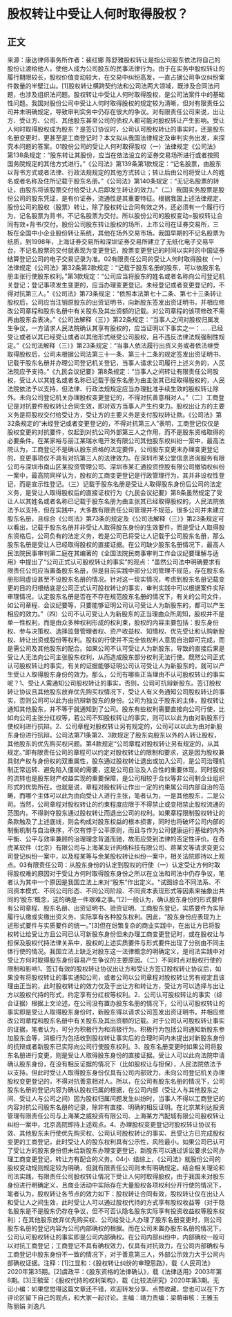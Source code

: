# 股权转让中受让人何时取得股权？
## 正文
来源：康达律师事务所作者：裴红娜 陈舒雅股权转让是指公司股东依法将自己的股份让渡给他人，使他人成为公司股东的民事法律行为。由于在实务中股权转让的履行期限较长，股权价值变动较大，在交易中纠纷高发，一直占据公司争议纠纷案件数量的半壁江山。[1]股权转让横跨契约法和公司法两大领域，既涉及合同法问题，也涉及组织法问题。股权转让中受让人何时取得股权，是公司法案件中的基础性问题。我国对股份公司中受让人何时取得股权的规定较为清晰，但对有限责任公司并未明确规定，导致审判实务中仍存在很大的争议。对有限责任公司来说，出让方、受让方、公司、其他股东甚至公司的债权人都可能对股权转让产生影响。受让人何时取得股权成为股东？是签订协议时，公司认可股权转让的事实时，还是股东名册变更时，更甚至是工商登记时？本文拟从我国法律规定及审判实务出发，来探究本问题的答案。01股份公司的受让人何时取得股权（一）法律规定《公司法》第138条规定：“股东转让其股份，应当在依法设立的证券交易场所进行或者按照国务院规定的其他方式进行。”《公司法》第139条第1款规定：“记名股票，由股东以背书方式或者法律、行政法规规定的其他方式转让；转让后由公司将受让人的姓名或者名称及住所记载于股东名册。”《公司法》第140条规定：“无记名股票的转让，由股东将该股票交付给受让人后即发生转让的效力。”（二）我国实务股票是股份公司的股东凭证，是有价证券，流通性是其重要特征。根据我国上述法律规定，股份公司的股权（股票）转让，除了股权转让合同有效之外，还必须有一个履行行为，记名股票为背书，不记名股票为交付。所以股份公司的股权变动=股权转让合同有效+背书/交付。股份公司股东转让股权的场所，上市公司在证券交易所，三板在全国中小企业股份转让系统，其他在场外交易市场。我国早期的不记名股票为纸质，到1998年，上海证券交易所和深圳证券交易所建立了无纸化电子交易平台，不记名股票的交付就表现为变更登记，股票变更登记的时间以实时的中国证券结算登记公司的电子交易记录为准。02有限责任公司的受让人何时取得股权（一）法律规定《公司法》第32条第2款规定：“记载于股东名册的股东，可以依股东名册主张行使股东权利。”第3款规定：“公司应当将股东的姓名或者名称向公司登记机关登记；登记事项发生变更的，应当办理变更登记。未经登记或者变更登记的，不得对抗第三人。”《公司法》第73条规定：“依照本法第七十二条、第七十三条转让股权后，公司应当注销原股东的出资证明书，向新股东签发出资证明书，并相应修改公司章程和股东名册中有关股东及其出资额的记载。对公司章程的该项修改不需再由股东会表决。”《公司法解释（三）》第22条规定：“当事人之间对股权归属发生争议，一方请求人民法院确认其享有股权的，应当证明以下事实之一：……已经受让或者以其已经受让或者以其他形式继受公司股权，且不违反法律法规强制性规定。”《公司法解释（三）》第23条规定：“当事人依法履行出资义务或者依法继受取得股权后，公司未根据公司法第三十一条、第三十二条的规定签发出资证明书、记载于股东名册并办理公司登记机关登记，当事人请求公司履行上述义务的，人民法院应予支持。”《九民会议纪要》第8条规定：“当事人之间转让有限责任公司股权，受让人以其姓名或者名称已记载于股东名册为由主张其已经取得股权的，人民法院依法予以支持，但法律、行政法规规定应当办理批准手续生效的股权转让除外。未向公司登记机关办理股权变更登记的，不得对抗善意相对人。”（二）工商登记是对抗要件股权转让合同生效，即对双方当事人产生约束力。股权出让方的主要义务是将股权交付给受让方，受让方的主要义务是支付股权转让款。《公司法》第32条规定的“未经登记或者变更登记的，不得对抗第三人”表明，工商登记仅仅是股权变更的对抗要件，仅起到对抗公司外部第三人之作用，而不是股东资格取得的必要条件。在某家裕与丽江某瑞水电开发有限公司其他股东权纠纷一案中，最高法院认为，工商登记不是确认股东资格的法定要件，公司股东变更未办理变更登记的，变更事项仅不具有对抗第三人的法律效力。在深圳市某公堂信息咨询服务有限公司与深圳市南山区某投资管理公司、深圳市某汇通投资控股有限公司撤销权纠纷一案中，最高院同样认为，股权的工商变更登记是行政管理行为，其并非设权性登记，而是宣示性登记。（三）记载于股东名册是受让人取得股东身份后公司的法定义务，是受让人取得股权后的直接证权行为《九民会议纪要》第8条虽然规定了受让人以其姓名或者名称已记载于股东名册为由主张其已经取得股权的，人民法院依法予以支持，但在实践中，大多数有限责任公司管理并不规范，很多公司并未建立股东名册，且综合《公司法》第73条的规定及《公司法解释（三）》第23条规定可以看出，记载于股东名册并非受让人取得股东身份的生效要件，而是受让人取得股东资格后，公司负有的法定义务，若是公司已将受让人记载于公司股东名册，那么股东名册是受让人已经取得股权的直接证据。在公司缺少股东名册情况下，最高人民法院民事审判第二庭在其编著的《全国法院民商事审判工作会议纪要理解与适用》中提出了“公司正式认可股权转让的事实”的观点：“虽然公司法中明确要求有限责任公司应当置备股东名册，但是目前实践中部分公司管理不规范，存在股东名册形同虚设甚至不设股东名册的情况。针对这一现实情况，考虑到股东名册记载变更的目的归根结底是公司正式认可股权转让的事实，审判实践中可以根据案件实际审理情况，认定股东名册是否在不存在规范股东名册的情况下，有关的公司文件，如公司章程、会议纪要等，只要能够证明公司认可受让人为新股东的，都可以产生相应的效力。”（四）公司不认可受让人为新股东的正当理由众所周知，股权并不是单一性权利，而是由众多种权利形成的权利束，股权的内容主要包括：股东身份权、参与决策权、选择监督管理者权、资产收益权、知情权、优先受让和认购新股权、转让出资或股份等权利。股权的行使并不完全依权利人意思自治即可完成，而是需公司及其他股东的配合。如果公司不认可受让人为新股东，导致的直接后果是受让人无法向公司主张股东权利，从而造成股东部分权利无法行使。既然公司正式认可股权转让的事实，有关的证据能够证明公司认可受让人为新股东的，就可以产生受让人取得股东身份的效力。那么，公司有哪些正当理由不认可股权转让的事实呢？1、受让人需通知公司股权转让的事实，否则，公司可抗辩新股东。签订股权转让协议且其他股东放弃优先购买权情况下，受让人有义务通知公司股权转让的事实，否则公司可以此为由抗辩新股东的身份。公司为独立于股东的主体，股权转让通知其他股东，并不等于就通知到了公司。股东有些权利需要直接向公司行使，比如向公司主张分红权等，若公司不知股权转让的事实，则可以以此为由对新股东行使权利进行抗辩。2、公司章程对股权转让另有规定的，公司可以以此为由对新股东身份进行抗辩。公司法第71条第2、3款规定了股东向股东以外的人转让股权，其他股东的优先购买权问题。第4款规定“公司章程对股权转让另有规定的，从其规定。”即有限责任公司的章程可以约定对股权转让的限制和要求，这是因为股权兼具财产权与身份权的双重属性，股东通过股权转让退出或加入公司，是公司治理机制正常运转、避免陷入僵局的需要，这是公司自治及人合性的重要体现，同时股权的流转也是股东财产权益实现的重要保障，是公司相较于合伙等非公司制企业组织形式的优势所在。也就是说，章程对股权转让作出一定的约束属公司内部自治的范畴，而哪个主体可以此为由向受让人进行主张，笔者认为，一是其他股东，二是公司。当然，公司章程对股权转让的约束程度应限于不得禁止或变相禁止股权流通的范围内，不得剥夺股东通过股权转让而退出公司的权利。如果章程限制股权转让的条款触及了上述底线，则会构成对股东权益的根本损害，同时也将破坏公司内部的制衡机制与自治秩序，不仅有悖于公平原则，而且与作为公司健康运行基础的内外平衡、公平与效率兼顾的治理理念背道而驰，故而应受到法律的否定性评价。在奇虎某软件（北京）有限公司与上海某友计网络科技有限公司、蒋某文等请求变更公司登记纠纷一案中，以及程某等与余某股权转让纠纷一案中，相关法院即持以上观点。03有限责任公司：从股东身份的认定到股权的行使（一）认定受让方何时取得股权难的原因对于受让方何时取得股东身份之所以在立法和司法中仍存争议，笔者认为其中一个原因是我国立法上未对“股东”作出定义。“试图综合不同法系、不同资本模式、不同公司形态、不同公司阶段、不同资本表现形式等因素来抽象出共同的‘股东’概念，这的确是一件艰难之事。”[2]一般认为，确认股东身份的形式要件有公司章程、股东名册、出资证明书、验资证明、工商股东登记，实质要件为实际履行认缴或实缴出资义务、实际享有各种股东权利。因此，“股东身份应表现为上述形式要件与实质要件的统一。”[3]但在纷繁复杂的商业实践中，在出让方已将股权转让给受让方且公司已认可新股东身份但未办理工商变更登记时，或在股权让与担保及股权代持法律关系中，股权的上述实质要件与形式要件出现了分别由不同主体行使的情况。我国立法上缺乏对股东这一法律概念的明确定义，是司法实践中对受让方何时取得股东身份容易产生争议的主要原因。（二）不同时点对股权行使的限制和影响1、签订有效的股权转让协议出让方和受让方签订股权转让协议后，如果没有将股权转让的事实通知公司，或者公司以公司章程对股权转让另有规定且该理由正当的，此时股权转让的效力仅及于出让方和转让方，受让方可以选择与出让方以股权代持的形式，约定享有分红权等权利。2、公司认可股权转让的事实（综合证据）根据上文论述，在公司没有置办股东名册的情况下，公司认可股权转让的事实即是受让人取得股东身份时，新股东得以请求公司签发出资证明书，并相应修改公司章程和股东名册中有关股东及其出资额的记载。对于公司认可股权转让事实的证据，笔者认为，可分为积极行为和消极行为。积极行为包括公司通知新股东参加股东会等，消极行为包括收到股权转让事实后的合理时间内未提出对新股东身份的抗辩或者新股东已实际向公司行使股东权利。3、股东名册变更时如果公司将股东名册进行变更，则是受让人取得股东身份的直接证据。受让人可以此向法院申请确认股东身份，在没有相反证据的情况下（比如股权让与担保），人民法院依法予以支持。但此时受让人取得股东身份仅具有公司内部效力，未向公司登记机关办理股权变更登记的，不得对抗善意相对人。所以，在公司有股东名册的情况下，公司股东名册的登记内容为确认股权归属的根据，在公司内部（受让人与其他股东之间、受让人与公司之间）因为股权归属问题发生纠纷时，当事人不得以工商登记的内容对抗公司股东名册的记录，除非有直接、明确的相反证明。在北京某利达投资管理有限责任公司与上海某之威投资有限公司、上海某方汽配城有限公司股权转让纠纷一案中，北京高院即持上述观点。4、办理股权变更登记时股权转让协议有效、其他股东未行使优先购买权、公司认可股权转让的事实、且受让方已完成股权变更的工商登记，此时受让人的股东权利具有公示性，风险最小。如果公司已认可了受让方的股东身份但未给新股东办理变更登记，新股东可以通过诉讼要求公司办理工商变更登记，转让方有配合的义务。04小  结综上，《公司法》就股份公司的股权变动规则规定较为明确，但就有限责任公司则未有明确规定。结合相关理论和司法实践，有限责任公司股权转让情况下受让人何时取得股权，由于我国未对股东身份进行明确定义，且商业活动中实际存在大量股权各项权利分开行使的情况下，笔者认为，股权转让各节点的效力如下：股权转让合同有效，股权转让仅在出让人和受让人之间生效，此时受让人可以通过股权代持的方式享有股权收益等（对于隐名股东是不是股东仍存在争议，但不可否认隐名股东实际享有投资收益权等股东权利）；在其他股东放弃优先购买权、公司给受让人办理了股东名册变更时，则公司股东名册的登记内容为公司内部确权的根据。而在公司未置办股东名册的情况下，公司认可股权转让的事实即是公司内部确权。在公司内部纠纷中，内部确权一般可以对抗工商登记；工商登记不具有确权效力，仅具有对抗效力，在公司内部确权与工商登记中股东身份不一致的情况下，对于善意第三人，外部公示效力大于公司内部确权证据。注释：[1]江显和：《股权转让纠纷的审理思路》，载《人民司法》2020年第35期。[2]虞政平：《股东资格的法律确认》，载《法律适用》2003年第8期。[3]王毓莹：《股权代持的权利架构》，载《比较法研究》2020年第3期。无讼小编：如果您觉得这篇文章还不错，欢迎转发分享、点赞收藏，您也可以在下方评论区留下自己的观点，和大家一起讨论。主编：靖力责编：梁萌审核：王雅玉 陈丽娟 刘逸凡